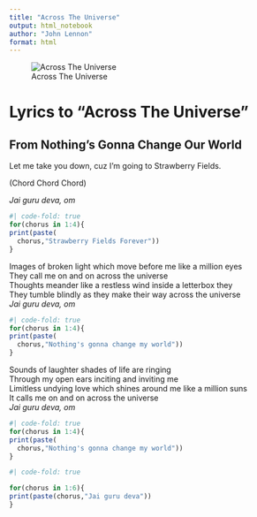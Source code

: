 ```yaml
---
title: "Across The Universe"
output: html_notebook
author: "John Lennon"
format: html
---
```


![Across The Universe](https://townsquare.media/site/295/files/2017/05/Beatles.jpg?w=980&q=75)

# Lyrics to "Across The Universe"

## From Nothing's Gonna Change Our World


Let me take you down,
cuz I'm going to
Strawberry Fields.

(Chord Chord Chord)

*Jai guru deva, om*  

```r
#| code-fold: true
for(chorus in 1:4){
print(paste(
  chorus,"Strawberry Fields Forever"))
}
```

Images of broken light which move before me like a million eyes  
They call me on and on across the universe  
Thoughts meander like a restless wind inside a letterbox they  
They tumble blindly as they make their way across the universe  
*Jai guru deva, om*  

```r
#| code-fold: true
for(chorus in 1:4){
print(paste(
  chorus,"Nothing's gonna change my world"))
}
```

Sounds of laughter shades of life are ringing  
Through my open ears inciting and inviting me  
Limitless undying love which shines around me like a million suns  
It calls me on and on across the universe  
*Jai guru deva, om*  

```r
#| code-fold: true
for(chorus in 1:4){
print(paste(
  chorus,"Nothing's gonna change my world"))
}
```



```r
#| code-fold: true

for(chorus in 1:6){
print(paste(chorus,"Jai guru deva"))
}
```


